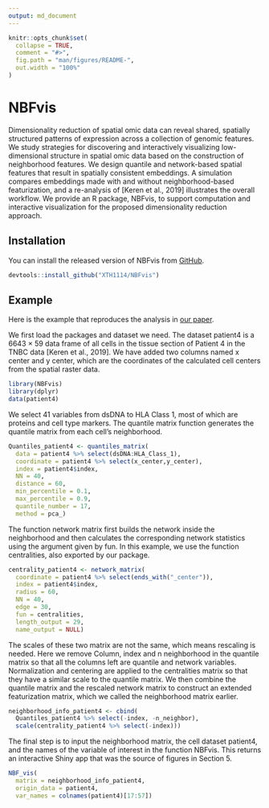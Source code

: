 ```yaml
---
output: md_document
---
```


<!-- README.md is generated from README.Rmd. Please edit that file -->

```r
knitr::opts_chunk$set(
  collapse = TRUE,
  comment = "#>",
  fig.path = "man/figures/README-",
  out.width = "100%"
)
```

# NBFvis

<!-- badges: start -->
<!-- badges: end -->

Dimensionality reduction of spatial omic data can reveal shared, spatially structured patterns of expression across a collection of genomic features. We study strategies for discovering and interactively visualizing low-dimensional structure in spatial omic data based on the construction of neighborhood features. We design quantile and network-based spatial features that result in spatially consistent embeddings. A simulation compares embeddings made with and without neighborhood-based featurization, and a re-analysis of [Keren et al., 2019] illustrates the overall workflow. We provide an R package, NBFvis, to support computation and interactive visualization for the proposed dimensionality reduction approach. 

## Installation

You can install the released version of NBFvis from [GitHub](https://github.com/XTH1114/NBFvis).

```r
devtools::install_github("XTH1114/NBFvis")
```


## Example

Here is the example that reproduces the analysis in [our paper](https://arxiv.org/abs/2112.00902). 

We first load the packages and dataset we need. The dataset patient4 is a 6643 × 59 data frame of all cells in the tissue section of Patient 4 in the TNBC data [Keren et al., 2019]. We have added two columns named x center and y center, which are the coordinates of the calculated cell centers from the spatial raster data.

```r
library(NBFvis)
library(dplyr)
data(patient4)
```


We select 41 variables from dsDNA to HLA Class 1, most of which are proteins and cell type markers. The quantile matrix function generates the quantile matrix from each cell’s neighborhood.

```r
Quantiles_patient4 <- quantiles_matrix(
  data = patient4 %>% select(dsDNA:HLA_Class_1),
  coordinate = patient4 %>% select(x_center,y_center),
  index = patient4$index,
  NN = 40,
  distance = 60,
  min_percentile = 0.1,
  max_percentile = 0.9,
  quantile_number = 17,
  method = pca_)
```

The function network matrix first builds the network inside the neighborhood and then calculates the corresponding network statistics using the argument given by fun. In this example, we use the function centralities, also exported by our package.

```r
centrality_patient4 <- network_matrix(
  coordinate = patient4 %>% select(ends_with("_center")),
  index = patient4$index,
  radius = 60,
  NN = 40,
  edge = 30,
  fun = centralities,
  length_output = 29,
  name_output = NULL)
```

The scales of these two matrix are not the same, which means rescaling is needed. Here we remove Column, index and n neighborhood in the quantile matrix so that all the columns left are quantile and network variables. Normalization and centering are applied to the centralities matrix so that they have a similar scale to the quantile matrix. We then combine the quantile matrix and the rescaled network matrix to construct an extended featurization matrix, which we called the neighborhood matrix earlier.

```r
neighborhood_info_patient4 <- cbind(
  Quantiles_patient4 %>% select(-index, -n_neighbor),
  scale(centrality_patient4 %>% select(-index)))
```

The final step is to input the neighborhood matrix, the cell dataset patient4, and the names of the variable of interest in the function NBFvis. This returns an interactive Shiny app that was the source of figures in Section 5.

```r
NBF_vis(
  matrix = neighborhood_info_patient4,
  origin_data = patient4,
  var_names = colnames(patient4)[17:57])
```
